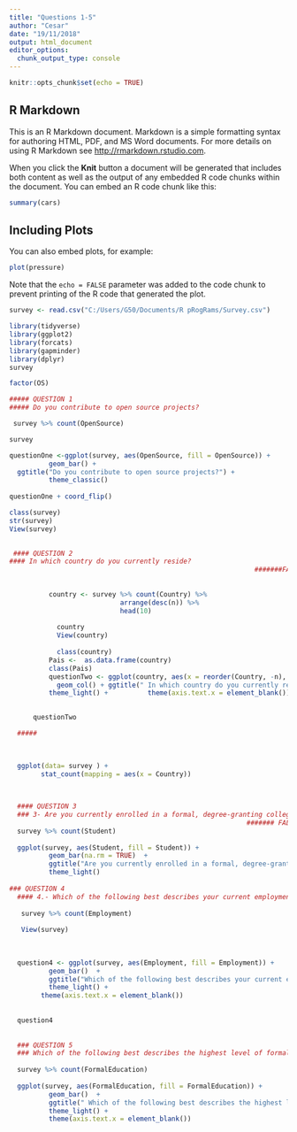 ---
title: "Questions 1-5"
author: "Cesar"
date: "19/11/2018"
output: html_document
editor_options: 
  chunk_output_type: console
---

```{r setup, include=FALSE}
knitr::opts_chunk$set(echo = TRUE)
```

## R Markdown

This is an R Markdown document. Markdown is a simple formatting syntax for authoring HTML, PDF, and MS Word documents. For more details on using R Markdown see <http://rmarkdown.rstudio.com>.

When you click the **Knit** button a document will be generated that includes both content as well as the output of any embedded R code chunks within the document. You can embed an R code chunk like this:

```{r cars}
summary(cars)
```

## Including Plots

You can also embed plots, for example:

```{r pressure, echo=FALSE}
plot(pressure)
```

Note that the `echo = FALSE` parameter was added to the code chunk to prevent printing of the R code that generated the plot.

```{r}

survey <- read.csv("C:/Users/G50/Documents/R pRogRams/Survey.csv")

library(tidyverse)
library(ggplot2)
library(forcats)
library(gapminder)
library(dplyr)
survey

factor(OS)

##### QUESTION 1
##### Do you contribute to open source projects?

 survey %>% count(OpenSource)

survey

questionOne <-ggplot(survey, aes(OpenSource, fill = OpenSource)) +
          geom_bar() +
  ggtitle("Do you contribute to open source projects?") +
          theme_classic() 
  
questionOne + coord_flip()

class(survey)
str(survey)
View(survey)

          
 #### QUESTION 2
#### In which country do you currently reside?
                                                              #######FALTA CLARIDAD EN LOS DATOS AL MOMENTO DE QUE MUESTRE LOS PAISES
  
                
          country <- survey %>% count(Country) %>%
                            arrange(desc(n)) %>%
                            head(10)
                     
            country
            View(country)
            
            class(country)
          Pais <-  as.data.frame(country)
          class(Pais)
          questionTwo <- ggplot(country, aes(x = reorder(Country, -n), y = n, fill = Country ) ) +
            geom_col() + ggtitle(" In which country do you currently reside?")+
          theme_light() +          theme(axis.text.x = element_blank())

            
      questionTwo

  #####
  

          
  ggplot(data= survey ) +
        stat_count(mapping = aes(x = Country))
  
    

  #### QUESTION 3
  ### 3- Are you currently enrolled in a formal, degree-granting college or university program?
                                                            ####### FALTA EL PEDO ESE DEL NA
  survey %>% count(Student)
  
  ggplot(survey, aes(Student, fill = Student)) +
          geom_bar(na.rm = TRUE)  +
          ggtitle("Are you currently enrolled in a formal, degree-granting college or university program?") +
          theme_light()
  
### QUESTION 4 
  #### 4.- Which of the following best describes your current employment status?
  
   survey %>% count(Employment)
  
   View(survey)
        
   
   
  question4 <- ggplot(survey, aes(Employment, fill = Employment)) +
          geom_bar()  +
          ggtitle("Which of the following best describes your current employmentstatus?")+
          theme_light() + 
        theme(axis.text.x = element_blank())
            
  
  question4 
  
  
  ### QUESTION 5
  ### Which of the following best describes the highest level of formal education that you've completed?
  
  survey %>% count(FormalEducation)
  
  ggplot(survey, aes(FormalEducation, fill = FormalEducation)) +
          geom_bar()  +
          ggtitle(" Which of the following best describes the highest level of formal education that you've completed?") +
          theme_light() +
          theme(axis.text.x = element_blank())
  
```

